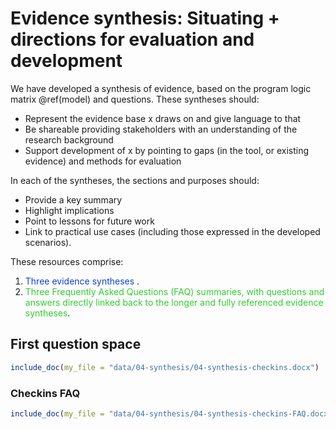 # Evidence synthesis: Situating + directions for evaluation and development {#evidence-synthesis}

We have developed a synthesis of evidence, based on the program logic matrix \@ref(model) and questions. These syntheses should:

* Represent the evidence base x draws on and give language to that
* Be shareable providing stakeholders with an understanding of the research background
* Support development of x by pointing to gaps (in the tool, or existing evidence) and methods for evaluation

In each of the syntheses, the sections and purposes should:

* Provide a key summary
* Highlight implications  
* Point to lessons for future work
* Link to practical use cases (including those expressed in the developed scenarios). 

These resources comprise:

1. <span style="color:#0d41d1">Three evidence syntheses </span>.
1. <span style="color:#32cd32">Three Frequently Asked Questions (FAQ) summaries, with questions and answers directly linked back to the longer and fully referenced evidence syntheses</span>.


## First question space {#synthesis-checkins}

```r

include_doc(my_file = "data/04-synthesis/04-synthesis-checkins.docx")

```

### Checkins FAQ

```r

include_doc(my_file = "data/04-synthesis/04-synthesis-checkins-FAQ.docx")

```

